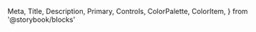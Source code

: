   Meta,
  Title,
  Description,
  Primary,
  Controls,
  ColorPalette,
  ColorItem,
} from '@storybook/blocks'

<Meta of={Input} />

<Title />
<Description />
<Primary />
<Controls />

## Цветовая палитра

<br />

<ColorPalette>
  <ColorItem
    title='Цвет поля'
    colors={{ background: '#d9d7e0', text: '#1f1b2e', placeholder: '#75797f' }}
  />
</ColorPalette>
